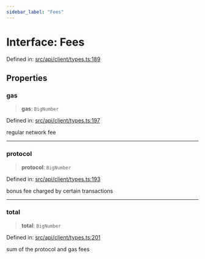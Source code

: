 ```yaml
---
sidebar_label: "Fees"
---
```


# Interface: Fees

Defined in: [src/api/client/types.ts:189](https://github.com/PolymeshAssociation/polymesh-sdk/blob/bee6a2fe7a8ce5db42a6982e793782182cde2153/src/api/client/types.ts#L189)

## Properties

### gas

> **gas**: `BigNumber`

Defined in: [src/api/client/types.ts:197](https://github.com/PolymeshAssociation/polymesh-sdk/blob/bee6a2fe7a8ce5db42a6982e793782182cde2153/src/api/client/types.ts#L197)

regular network fee

***

### protocol

> **protocol**: `BigNumber`

Defined in: [src/api/client/types.ts:193](https://github.com/PolymeshAssociation/polymesh-sdk/blob/bee6a2fe7a8ce5db42a6982e793782182cde2153/src/api/client/types.ts#L193)

bonus fee charged by certain transactions

***

### total

> **total**: `BigNumber`

Defined in: [src/api/client/types.ts:201](https://github.com/PolymeshAssociation/polymesh-sdk/blob/bee6a2fe7a8ce5db42a6982e793782182cde2153/src/api/client/types.ts#L201)

sum of the protocol and gas fees
